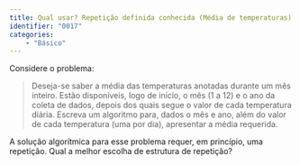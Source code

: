 ```yaml
---
title: Qual usar? Repetição definida conhecida (Média de temperaturas)
identifier: "0017"
categories:
    - "Básico"
---
```


::: {.exercicio .avalia-algoritmo}
Considere o problema:

> Deseja-se saber a média das temperaturas anotadas durante um mês inteiro. Estão disponíveis, logo de início, o mês (1 a 12) e o ano da coleta de dados, depois dos quais segue o valor de cada temperatura diária. Escreva um algoritmo para, dados o mês e ano, além do valor de cada temperatura (uma por dia), apresentar a média requerida.

A solução algorítmica para esse problema requer, em princípio, uma repetição.
Qual a melhor escolha de estrutura de repetição?

<!-- @sol-0017 -->
:::
